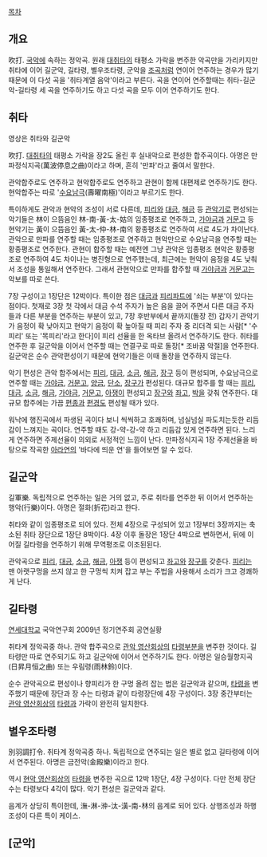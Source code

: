 [[목차]]

== 개요 ==

吹打. [[국악]]에 속하는 정악곡. 원래 [[대취타]]의 태평소 가락을 변주한 악곡만을 가리키지만 취타에 이어 길군악, 길타령, 별우조타령, 군악을 [[조곡]]처럼 연이어 연주하는 경우가 많기 때문에 이 다섯 곡을 '취타계열 음악'이라고 부른다. 곡을 연이어 연주할때는 취타-길군악-길타령 세 곡을 연주하기도 하고 다섯 곡을 모두 이어 연주하기도 한다.

== 취타 ==
영상은 취타와 길군악
{{{#!html
<object width="640" height="385"><param name="movie" value="http://www.youtube.com/v/zs0SJjmzkuk&amp;hl=ko_KR&amp;fs=1"></param><param name="allowFullScreen" value="true"></param><param name="allowscriptaccess" value="always"></param><embed src="http://www.youtube.com/v/zs0SJjmzkuk&amp;hl=ko_KR&amp;fs=1" type="application/x-shockwave-flash" allowscriptaccess="always" allowfullscreen="true" width="640" height="385"></embed></object>
}}}

吹打. [[대취타]]의 태평소 가락을 장2도 올린 후 실내악으로 편성한 합주곡이다. 아명은 만파정식지곡(萬波停息之曲)이라고 하며, 흔히 '만파'라고 줄여서 말한다. 

관악합주로도 연주하고 현악합주로도 연주하고 관현이 함께 대편제로 연주하기도 한다. 현악합주는 따로 '[[수요남극]](壽曜南極)'이라고 부르기도 한다.

특이하게도 관악과 현악의 조성이 서로 다른데, [[피리]]와 [[대금]], [[해금]] 등 [[관악기]]로 편성되는 악기들은 林이 으뜸음인 林-南-黃-太-姑의 임종평조로 연주하고, [[가야금]]과 [[거문고]] 등 현악기는 黃이 으뜸음인 黃-太-仲-林-南의 황종평조로 연주하여 서로 4도가 차이난다. 관악으로 만파를 연주할 때는 임종평조로 연주하고 현악만으로 수요남극을 연주할 때는 황종평조로 연주한다. 관현이 합주할 때는 예전엔 그냥 관악은 임종평조 현악은 황종평조로 연주하여 4도 차이나는 병진형으로 연주했는데, 최근에는 현악이 음정을 4도 낮춰서 조성을 통일해서 연주한다. 그래서 관현악으로 만파를 합주할 때 [[가야금]]과 [[거문고]]는 악보를 따로 쓴다.

7장 구성이고 1장단은 12박이다. 특이한 점은 [[대금]]과 [[피리]]파트에 '쇠는 부분'이 있다는 점이다. 첫재로 3장 첫 각에서 대금 수석 주자가 높은 음을 끌어 주면서 다른 대금 주자들과 다른 부분을 연주하는 부분이 있고, 7장 후반부에서 끝까지(돌장 전) 갑자기 관악기가 음정이 확 낮아지고 현악기 음정이 확 높아질 때 피리 주자 중 리더격 되는 사람[* '수피리' 또는 '목피리'라고 한다]이 피리 선율을 한 옥타브 올려서 연주하기도 한다. 취타를 연주한 후 길군악을 이어서 연주할 때는 연결구로 따로 돌장[* 조바꿈 악절]을 연주한다. 길군악은 순수 관악편성이기 때문에 현악기들은 이때 돌장을 연주하지 않는다. 

악기 편성은 관악 합주에서는 [[피리]], [[대금]], [[소금]], [[해금]], [[장구]] 등이 편성되며, 수요남극으로 연주할 때는 [[가야금]], [[거문고]], [[양금]], [[단소]], [[장구]]가 편성된다. 대규모 합주를 할 때는 [[피리]], [[대금]], [[소금]], [[해금]], [[가야금]], [[거문고]], [[아쟁]]이 편성되고 [[장구]]와 [[좌고]], [[박]]을 갖춰 연주한다. 대규모 합주에는 가끔 [[편종]]과 [[편경]]도 편성될 때가 있다. 

워낙에 행진곡에서 파생된 곡이다 보니 씩씩하고 호쾌하며, 넘실넘실 파도치는듯한 리듬감이 느껴지는 곡이다. 연주할 때도 강-약-강-약 하고 리듬감 있게 연주하면 된다.
느리게 연주하면 주제선율이 의외로 서정적인 느낌이 난다. 만파정식지곡 1장 주제선율을 바탕으로 작곡한 [[아라연]]의 '바다에 띄운 연'을 들어보면 알 수 있다.

== 길군악 ==
길軍樂. 독립적으로 연주하는 일은 거의 없고, 주로 취타를 연주한 뒤 이어서 연주하는 행악(行樂)이다. 아명은 절화(折花)라고 한다. 

취타와 같이 임종평조로 되어 있다. 전체 4장으로 구성되어 있고 1장부터 3장까지는 축소된 취타 장단으로 1장단 8박이다. 4장 이후 돌장은 1장단 4박으로 변하면서, 뒤에 이어질 길타령을 연주하기 위해 무역평조로 이조된된다.

관악곡으로 [[피리]], [[대금]], [[소금]], [[해금]], [[아쟁]] 등이 편성되고 [[좌고]]와 [[장구]]를 갖춘다. [[피리]]는 맨 아랫구멍을 쓰지 않고 한 구멍씩 치켜 잡고 부는 주법을 사용해서 소리가 크고 경쾌하게 난다. 

== 길타령 ==
{{{#!html
<embed src='http://serviceapi.nmv.naver.com/flash/NFPlayer.swf?vid=B1EC9C9CA994124ED5E2FCACC32C2C666E53&outKey=V1279536e30af5bb166d6695815b60c9dc381aecac2f9c111d788695815b60c9dc381' wmode='transparent' width='500' height='408' allowScriptAccess='always' name='NFPlayer82931' id='NFPlayer82931' allowFullScreen='true' type='application/x-shockwave-flash' />
}}}
[[연세대학교]] 국악연구회 2009년 정기연주회 공연실황

취타계 정악곡중 하나. 관악 합주곡으로 [[관악 영산회상]]의 [[타령]]부분을 변주한 것이다. 길타령만 따로 연주되기도 하고 길군악에 이어서 연주하기도 한다. 아명은 일승월항지곡(日昇月恒之曲) 또는 우림령(雨林鈴)이다.

순수 관악곡으로 편성이나 향피리가 한 구멍 올려 잡는 법은 길군악과 같으며, [[타령]]을 변주했기 때문에 장단과 장 수는 타령과 같이 타령장단에 4장 구성이다. 3장 중간부터는 [[관악 영산회상]]의 [[타령]]과 가락이 완전히 일치한다.

== 별우조타령 ==
別羽調打令. 취타계 정악곡중 하나. 독립적으로 연주되는 일은 별로 없고 길타령에 이어서 연주된다. 아명은 금전악(金殿樂)이라고 한다.

역시 [[현악 영산회상]]의 [[타령]]을 변주한 곡으로 12박 1장단, 4장 구성이다. 다만 전체 장단수는 타령보다 4각이 많다. 악기 편성은 길군악과 같다.

음계가 상당히 특이한데, 潕-淋-㳞-汰-潢-南-林의 음계로 되어 있다. 상행조성과 하행조성이 다른 특이 케이스.

== [군악] ==
